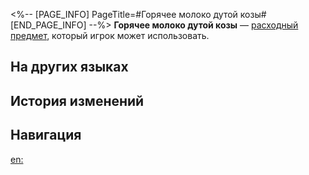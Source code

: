 <%-- [PAGE_INFO]
PageTitle=#Горячее молоко дутой козы#
[END_PAGE_INFO] --%>
{{Расходный предмет Инфобокс
|id          = 408408
|Изображения = Предмет Горячее молоко дутой козы.png
|Тип         = Расходные предметы HP
|Редкость    = 2
|Эффект      = Воскрешает одного павшего персонажа и восстанавливает ему 10% НР.
|Описание    = Молоко дутой козы, также известное как нежное безмятежное молоко. Фирменное блюдо Альянса Сяньчжоу.<br />Молоко трудно хранить, поэтому его редко можно увидеть за пределами Сяньчжоу.<br />Оно сладкое после разогревания даже без сахара, но становится горьким, когда остывает, поэтому его нужно пить горячим.
|Рецепт      = 
|Источник1   = [[Киоск с закусками]]
|Источник2   = 
|Источник3   = 
}}
{{Описание|''«Согласно журналу "Прилив жизни", генерал Цзин Юань выпивает большую чашку свежего молока на пару каждое утро. Обитель божественного предвидения опровергла это сообщение».''}}
'''Горячее молоко дутой козы''' — [[расходный предмет]], который игрок может использовать.

==На других языках==
{{На других языках
|en   = Steamed Puffergoat Milk
|zhs  = 热浮羊奶
|zht  = 熱浮羊奶
|ja   = 熱浮羊乳
|ko   = 따끈 양유
|es   = Leche de floticabra caliente
|fr   = Lait de chèvre-globe chaud
|ru   = Горячее молоко дутой козы
|th   = Steamed Puffergoat Milk
|vi   = Sữa Dê Nóng
|de   = Pufferziegen-Milchschaum
|id   = Steamed Puffergoat Milk
|pt   = Leite Fervido de Cabra-Balão
}}

==История изменений==
{{История изменений|3.5}}

==Навигация==
{{Расходные предметы Навбокс}}

[[en:]]